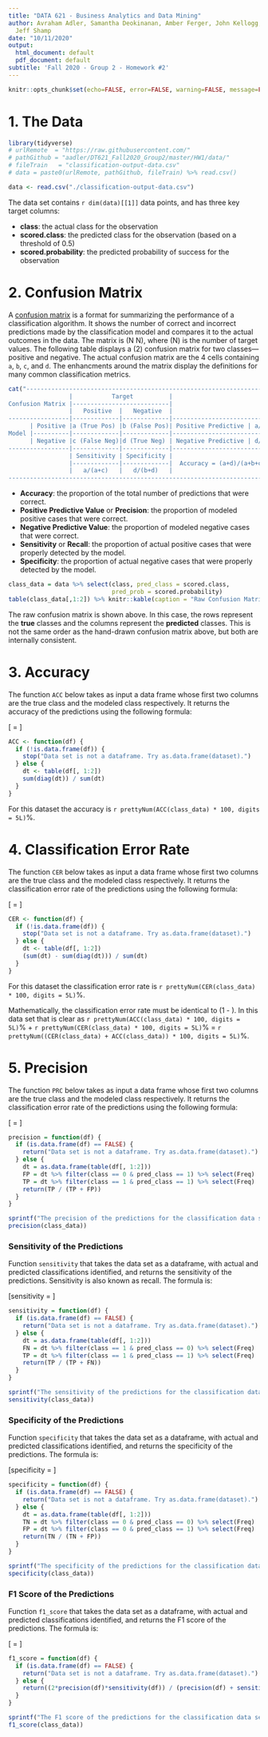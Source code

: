 ```yaml
---
title: "DATA 621 - Business Analytics and Data Mining"
author: Avraham Adler, Samantha Deokinanan, Amber Ferger, John Kellogg, Bryan Persaud,
  Jeff Shamp
date: "10/11/2020"
output:
  html_document: default
  pdf_document: default
subtitle: 'Fall 2020 - Group 2 - Homework #2'
---
```


```r
knitr::opts_chunk$set(echo=FALSE, error=FALSE, warning=FALSE, message=FALSE)
```

# 1. The Data
```r
library(tidyverse)
# urlRemote  = "https://raw.githubusercontent.com/"
# pathGithub = "aadler/DT621_Fall2020_Group2/master/HW1/data/"
# fileTrain   = "classification-output-data.csv"
# data = paste0(urlRemote, pathGithub, fileTrain) %>% read.csv()

data <- read.csv("./classification-output-data.csv")
```

The data set contains `r dim(data)[[1]]` data points, and has three key target
columns:  

  * **class**: the actual class for the observation  
  * **scored.class**: the predicted class for the observation (based on a
  threshold of 0.5)  
  * **scored.probability**: the predicted probability of success for the
  observation  

# 2. Confusion Matrix
A [confusion matrix](http://www.saedsayad.com/model_evaluation_c.htm) is a
format for summarizing the performance of a classification algorithm. It shows
the number of correct and incorrect predictions made by the classification model
and compares it to the actual outcomes in the data. The matrix is
\(N \times N\), where \(N\) is the number of target values. The following table
displays a \(2\times 2\) confusion matrix for two classes---positive and
negative. The actual confusion matrix are the 4 cells containing `a`, `b`, `c`,
and `d`. The enhancments around the matrix display the definitions for many
common classification metrics.

```r
cat("----------------------------------------------------------------------------
                 |           Target          |
Confusion Matrix |---------------------------|
                 |   Positive  |   Negative  |
-----------------|-------------|-------------|------------------------------
      | Positive |a (True Pos) |b (False Pos)| Positive Predictive | a/(a+b)
Model |----------|-------------|-------------|------------------------------
      | Negative |c (False Neg)|d (True Neg) | Negative Predictive | d/(c+d)
-----------------|-------------|-------------|------------------------------
                 | Sensitivity | Specificity |                    
                 |-------------|-------------|  Accuracy = (a+d)/(a+b+c+d)
                 |   a/(a+c)   |   d/(b+d)   | 
----------------------------------------------------------------------------")
```

  * **Accuracy**: the proportion of the total number of predictions that were
  correct.
  * **Positive Predictive Value** or **Precision**: the proportion of modeled
  positive cases that were correct.
  * **Negative Predictive Value**: the proportion of modeled negative cases that
  were correct.
  * **Sensitivity** or **Recall**: the proportion of actual positive cases that
  were properly detected by the model.
  * **Specificity**: the proportion of actual negative cases that were
  properly detected by the model.

```r
class_data = data %>% select(class, pred_class = scored.class,
                             pred_prob = scored.probability) 
table(class_data[,1:2]) %>% knitr::kable(caption = "Raw Confusion Matrix")
```

The raw confusion matrix is shown above. In this case, the rows represent the 
**true** classes and the columns represent the **predicted** classes. This is
not the same order as the hand-drawn confusion matrix above, but both are
internally consistent.

# 3. Accuracy
The function `ACC` below takes as input a data frame whose first two columns are
the true class and the modeled class respectively. It returns the accuracy of
the predictions using the following formula:

\[
\textrm{Accuracy} = \frac{TP + TN}{TP + FP + TN + FN}
\]

```r
ACC <- function(df) {
  if (!is.data.frame(df)) {
    stop("Data set is not a dataframe. Try as.data.frame(dataset).")
  } else {
    dt <- table(df[, 1:2])
    sum(diag(dt)) / sum(dt)
  }
}
```

For this dataset the accuracy is 
`r prettyNum(ACC(class_data) * 100, digits = 5L)`%.

# 4. Classification Error Rate
The function `CER` below takes as input a data frame whose first two columns
are the true class and the modeled class respectively. It returns the
classification error rate of the predictions using the following formula:

\[
\textrm{Classification Error Rate} = \frac{FP + FN}{TP + FP + TN + FN}
\]

```r
CER <- function(df) {
  if (!is.data.frame(df)) {
    stop("Data set is not a dataframe. Try as.data.frame(dataset).")
  } else {
    dt <- table(df[, 1:2])
    (sum(dt) - sum(diag(dt))) / sum(dt)
  }
}
```

For this dataset the classification error rate is
`r prettyNum(CER(class_data) * 100, digits = 5L)`%.

Mathematically, the classification error rate must be identical to
\(1 - \textrm{Accuracy}\). In this data set that is clear as 
`r prettyNum(ACC(class_data) * 100, digits = 5L)`% +
`r prettyNum(CER(class_data) * 100, digits = 5L)`% = 
`r prettyNum((CER(class_data) + ACC(class_data)) * 100, digits = 5L)`%.

# 5. Precision
The function `PRC` below takes as input a data frame whose first two columns
are the true class and the modeled class respectively. It returns the
classification error rate of the predictions using the following formula:

\[
\textrm{Precision} = \frac{TP}{TP + FP}
\]

```r
precision = function(df) {
  if (is.data.frame(df) == FALSE) {
    return("Data set is not a dataframe. Try as.data.frame(dataset).")
  } else {
    dt = as.data.frame(table(df[, 1:2]))
    FP = dt %>% filter(class == 0 & pred_class == 1) %>% select(Freq)
    TP = dt %>% filter(class == 1 & pred_class == 1) %>% select(Freq)
    return(TP / (TP + FP))
  }
}
```

```r
sprintf("The precision of the predictions for the classification data set is %0.3f.", 
precision(class_data))
```

### Sensitivity of the Predictions

Function `sensitivity` that takes the data set as a dataframe, with actual and predicted classifications identified, and returns the sensitivity of the predictions. Sensitivity is also known as recall. The formula is:

\[sensitivity = \frac{TP}{TP + FN}\]

```r
sensitivity = function(df) {
  if (is.data.frame(df) == FALSE) {
    return("Data set is not a dataframe. Try as.data.frame(dataset).")
  } else {
    dt = as.data.frame(table(df[, 1:2]))
    FN = dt %>% filter(class == 1 & pred_class == 0) %>% select(Freq)
    TP = dt %>% filter(class == 1 & pred_class == 1) %>% select(Freq)
    return(TP / (TP + FN))
  }
}
```

```r
sprintf("The sensitivity of the predictions for the classification data set is %0.3f.", 
sensitivity(class_data))
```

### Specificity of the Predictions

Function `specificity` that takes the data set as a dataframe, with actual and predicted classifications identified, and returns the specificity of the predictions. The formula is:

\[specificity = \frac{TN}{TN + FP}\]

```r
specificity = function(df) {
  if (is.data.frame(df) == FALSE) {
    return("Data set is not a dataframe. Try as.data.frame(dataset).")
  } else {
    dt = as.data.frame(table(df[, 1:2]))
    TN = dt %>% filter(class == 0 & pred_class == 0) %>% select(Freq)
    FP = dt %>% filter(class == 0 & pred_class == 1) %>% select(Freq)
    return(TN / (TN + FP))
  }
}
```

```r
sprintf("The specificity of the predictions for the classification data set is %0.3f.", 
specificity(class_data))
```

### F1 Score of the Predictions

Function `f1_score` that takes the data set as a dataframe, with actual and predicted classifications identified, and returns the F1 score of the predictions. The formula is:

\[\text{F1 Score} = \frac{2 \times Precision \times Sensitivity}{Precision + Sensitivity}\]

```r
f1_score = function(df) {
  if (is.data.frame(df) == FALSE) {
    return("Data set is not a dataframe. Try as.data.frame(dataset).")
  } else {
    return((2*precision(df)*sensitivity(df)) / (precision(df) + sensitivity(df)))
  }
}
```

```r
sprintf("The F1 score of the predictions for the classification data set is %0.3f.", 
f1_score(class_data))
```


